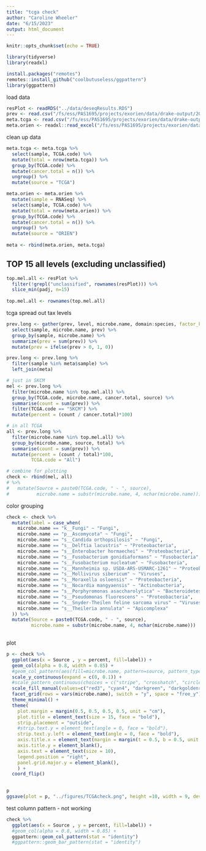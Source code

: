 ```yaml
---
title: "tcga check"
author: "Caroline Wheeler"
date: "6/15/2023"
output: html_document
---
```


```r
knitr::opts_chunk$set(echo = TRUE)

library(tidyverse)
library(readxl)

install.packages("remotes")
remotes::install_github("coolbutuseless/ggpattern")
library(ggpattern)
```

load data
```r
resPlot <- readRDS("../data/deseqResults.RDS")
prev <- read.csv("/fs/ess/PAS1695/projects/exorien/data/drake-output/2022-03-16/combined_prevalence.csv")
meta.tcga <- read.csv("/fs/ess/PAS1695/projects/exorien/data/drake-output/2022-03-16/2022-03-16_TCGA_meta.csv")
meta.orien <- readxl::read_excel("/fs/ess/PAS1695/projects/exorien/data/clinical/20PRJ060OSU_20210707_ClinicalMolLinkage_V4_as-in-drake.xlsx")
```

clean up data 
```r
meta.tcga <- meta.tcga %>%
  select(sample, TCGA.code) %>%
  mutate(total = nrow(meta.tcga)) %>%
  group_by(TCGA.code) %>%
  mutate(cancer.total = n()) %>%
  ungroup() %>%
  mutate(source = "TCGA")

meta.orien <- meta.orien %>%
  mutate(sample = RNASeq) %>%
  select(sample, TCGA.code) %>%
  mutate(total = nrow(meta.orien)) %>%
  group_by(TCGA.code) %>%
  mutate(cancer.total = n()) %>%
  ungroup() %>%
  mutate(source = "ORIEN")
  
meta <- rbind(meta.orien, meta.tcga)
```

<!-- ## TOP 15 SPECIES LEVEL microbes in exorien-melio -->
<!-- ```{r} -->
<!-- top.mel <- resPlot %>% -->
<!--   #filter(level == "species" & !is.na(delabel)) %>% -->
<!--   slice_min(padj, n=15) -->

<!-- top.mel <- rownames(top.mel) -->
<!-- ``` -->

<!-- # just in SKCM -->
<!-- ```{r} -->
<!-- tcga.cancer <- tcga %>% -->
<!--   filter(species %in% top.mel) %>% -->
<!--   group_by(TCGA.code, species, cancer.total) %>% -->
<!--   summarise(count = sum(prev)) %>% -->
<!--   filter(TCGA.code == "SKCM") %>% -->
<!--   mutate(percent = (count / cancer.total)*100) -->
<!-- ``` -->

<!-- # in all TCGA -->
<!-- ```{r} -->
<!-- tcga.all <- tcga %>% -->
<!--   filter(species %in% top.mel) %>% -->
<!--   group_by(species) %>% -->
<!--   summarise(count = sum(prev)) %>% -->
<!--   mutate(percent = (count / 2720)*100) -->
<!-- ``` -->

## TOP 15 all levels (excluding unclassified)
```r
top.mel.all <- resPlot %>%
  filter(!grepl("unclassified", rownames(resPlot))) %>%
  slice_min(padj, n=15)
  
top.mel.all <- rownames(top.mel.all)
```

tcga spread out tax levels 
```r
prev.long <- gather(prev, level, microbe.name, domain:species, factor_key=TRUE) %>%
  select(sample, microbe.name, prev) %>%
  group_by(sample, microbe.name) %>%
  summarize(prev = sum(prev)) %>%
  mutate(prev = ifelse(prev > 0, 1, 0))

prev.long <- prev.long %>%
  filter(sample %in% meta$sample) %>%
  left_join(meta)
```

```r
# just in SKCM
mel <- prev.long %>%
  filter(microbe.name %in% top.mel.all) %>%
  group_by(TCGA.code, microbe.name, cancer.total, source) %>%
  summarise(count = sum(prev)) %>%
  filter(TCGA.code == "SKCM") %>%
  mutate(percent = (count / cancer.total)*100)

# in all TCGA
all <- prev.long %>%
  filter(microbe.name %in% top.mel.all) %>%
  group_by(microbe.name, source, total) %>%
  summarise(count = sum(prev)) %>%
  mutate(percent = (count / total)*100,
         TCGA.code = "All") 

# combine for plotting
check <- rbind(mel, all)
# %>%
#   mutate(Source = paste0(TCGA.code, " - ", source),
#          microbe.name = substr(microbe.name, 4, nchar(microbe.name)))
```
color grouping
```r
check <- check %>%
  mutate(label = case_when(
    microbe.name == "k__Fungi" ~ "Fungi",
    microbe.name == "p__Ascomycota" ~ "Fungi",
    microbe.name == "s__Candida orthopsilosis" ~ "Fungi",
    microbe.name == "s__Delftia lacustris" ~ "Proteobacteria",
    microbe.name == "s__Enterobacter hormaechei" ~ "Proteobacteria",
    microbe.name == "s__Fusobacterium gonidiaformans" ~ "Fusobacteria",
    microbe.name == "s__Fusobacterium nucleatum" ~ "Fusobacteria",
    microbe.name == "s__Mannheimia sp. USDA-ARS-USMARC-1261" ~ "Proteobacteria",
    microbe.name == "s__Mollivirus sibericum" ~ "Viruses",
    microbe.name == "s__Moraxella osloensis" ~ "Proteobacteria",
    microbe.name == "s__Nocardia mangyaensis" ~ "Actinobacteria", 
    microbe.name == "s__Porphyromonas asaccharolytica" ~ "Bacteroidetes",
    microbe.name == "s__Pseudomonas fluorescens" ~ "Proteobacteria",
    microbe.name == "s__Snyder-Theilen feline sarcoma virus" ~ "Viruses",
    microbe.name == "s__Theileria annulata" ~ "Apicomplexa"
  )) %>%
  mutate(Source = paste0(TCGA.code, " - ", source),
         microbe.name = substr(microbe.name, 4, nchar(microbe.name)))
  
```

plot
```r
p <- check %>%
  ggplot(aes(x = Source , y = percent, fill=label)) +
  geom_col(alpha = 0.8, width = 0.85) +
  #geom_col_pattern(aes(fill=microbe.name, pattern=source, pattern_type=source),colour='black') +
  scale_y_continuous(expand = c(0, 0.1)) +
  #scale_pattern_continuous(choices = c("stripe", "crosshatch", "circle")) +
  scale_fill_manual(values=c("red3", "cyan4", "darkgreen", "darkgoldenrod2", "salmon2", "cornflowerblue", "deeppink4")) +
  facet_grid(rows = vars(microbe.name), switch = "y", space = "free_y")  +
  theme_minimal() +
  theme(
    plot.margin = margin(0.5, 0.5, 0.5, 0.5, unit = "cm"),
    plot.title = element_text(size = 15, face = "bold"),
    strip.placement = "outside",
    #strip.text.y = element_text(angle = 0, face = "bold"),
    strip.text.y.left = element_text(angle = 0, face = "bold"),
    axis.title.x = element_text(margin = margin(t = 0.5, b = 0.5, unit = "cm")),
    axis.title.y = element_blank(),
    axis.text = element_text(size = 10),
    legend.position = "right",
    panel.grid.major.y = element_blank(),
    ) +
  coord_flip() 
  

p 
ggsave(plot = p, "../figures/TCGAcheck.png", height =10, width = 9, device = "png")
```

test column pattern - not working
```r
check %>%
  ggplot(aes(x = Source , y = percent, fill=label)) +
  #geom_col(alpha = 0.8, width = 0.85) +
  ggpattern::geom_col_pattern(stat = "identity")
  #ggpattern::geom_bar_pattern(stat = "identity")
```


<!-- save tables -->
<!-- ```{r} -->
<!-- write.csv(tcga.cancer, "../data/tcga_check_skcm_spec.csv") -->
<!-- write.csv(tcga.all, "../data/tcga_check_all_spec.csv") -->
<!-- write.csv(tcga.cancer.all, "../data/tcga_check_skcm.csv") -->
<!-- write.csv(tcga.all.all, "../data/tcga_check_all.csv") -->
<!-- ``` -->


